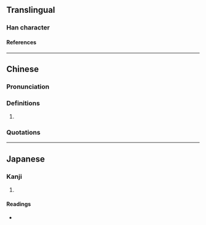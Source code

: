 {{character info}}
==Translingual==

===Han character===
{{Han char|rn=9|rad=人|as=08|sn=10|four=23240|canj=OMPM|ids=⿰亻武}}

====References====
{{Han ref|kx=0109.170|dkj=00807|hdz=10169.170|uh=5035}}

----

==Chinese==
{{zh-forms}}

===Pronunciation===
{{zh-pron
|m=wǔ
|c=mou5
|cat=
}}

===Definitions===
{{zh-hanzi}}

# {{n-g|Only used in personal names.}}

===Quotations===
{{rfquote|zh|三國志}}

----

==Japanese==

===Kanji===
{{ja-kanji|grade=|rs=人08}}

# {{rfdef|ja|sort=人08}}

====Readings====
* {{ja-readings|on=[[ぶ]] (bu), [[む]] (mu)|kun=}}